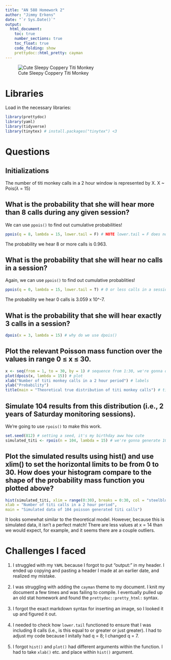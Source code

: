 ```yaml
---
title: "AN 588 Homework 2"
author: "Jimmy Erkens"
date: "`r Sys.Date()`"
output:
  html_document:
    toc: true
    number_sections: true
    toc_float: true
    code_folding: show
    prettydoc::html_pretty: cayman
---
```



![Cute Sleepy Coppery Titi Monkey](https://png.pngtree.com/thumb_back/fw800/background/20221023/pngtree-an-exotic-primate-species-from-south-america-a-closeup-of-a-sleeping-coppery-titia-tropical-red-monkey-photo-image_28510004.jpg)

# Libraries

Load in the necessary libraries:

```r
library(prettydoc)
library(yaml)
library(tidyverse)
library(tinytex) # install.packages("tinytex") <3
```


# Questions

## Initializations

The number of titi monkey calls in a 2 hour window is represented by X. X ~ Pois($\lambda$ = 15)

## What is the probability that she will hear more than 8 calls during any given session?

We can use `ppois()` to find out cumulative probabilities!

```r
ppois(q = 8, lambda = 15, lower.tail = F) # NOTE lower.tail = F does not include 8, so we must start at 7

```

The probability we hear 8 or more calls is 0.963.

## What is the probability that she will hear no calls in a session?

Again, we can use `ppois()` to find out cumulative probablities!

```r
ppois(q = 0, lambda = 15, lower.tail = T) # 0 or less calls in a session
```

The probability we hear 0 calls is 3.059 x 10^-7.

## What is the probability that she will hear exactly 3 calls in a session?



```r
dpois(x = 3, lambda = 15) # why do we use dpois()
```

## Plot the relevant Poisson mass function over the values in range 0 ≤ x ≤ 30.

```r
x <- seq(from = 1, to = 30, by = 1) # sequence from 1:30, we're gonna do dpois on each of these values
plot(dpois(x, lambda = 15)) # plot
xlab("Number of titi monkey calls in a 2 hour period") # labels
ylab("Probability")
title(main = "Theoretical true distribution of titi monkey calls") # title
```


## Simulate 104 results from this distribution (i.e., 2 years of Saturday monitoring sessions).

We're going to use `rpois()` to make this work.

```r
set.seed(812) # setting a seed, it's my birthday aww how cute
simulated_titi <- rpois(n = 104, lambda = 15) # we're gonna generate 104 values from a poisson(15)
```

## Plot the simulated results using hist() and use xlim() to set the horizontal limits to be from 0 to 30. How does your histogram compare to the shape of the probability mass function you plotted above?

```r
hist(simulated_titi, xlim = range(0:30), breaks = 0:30, col = "steelblue", 
xlab = "Number of titi calls in a 2 hour period",
main = "Simulated data of 104 poisson generated titi calls")
```

It looks somewhat similar to the theoretical model. However, because this is simulated data, it isn't a perfect match! There are less values at x = 14 than we would expect, for example, and it seems there are a couple outliers.

# Challenges I faced

1. I struggled with my `YAML` because I forgot to put "output:" in my header. I ended up copying and pasting a header I made at an earlier date, and realized my mistake.\
\
2. I was struggling with adding the `cayman` theme to my document. I knit my document a few times and was failing to compile. I eventually pulled up an old stat homework and found the `prettydoc::pretty_html:` syntax.\
\
3. I forgot the exact markdown syntax for inserting an image, so I looked it up and figured it out.\
\
4. I needed to check how `lower.tail` functioned to ensure that I was including 8 calls (i.e., is this equal to or greater or just greater). I had to adjust my code because I initally had q = 8; I changed q = 7. \
\
5. I forgot `hist()` and `plot()` had different arguments within the function. I had to take `xlab()` etc. and place within `hist()` argument.